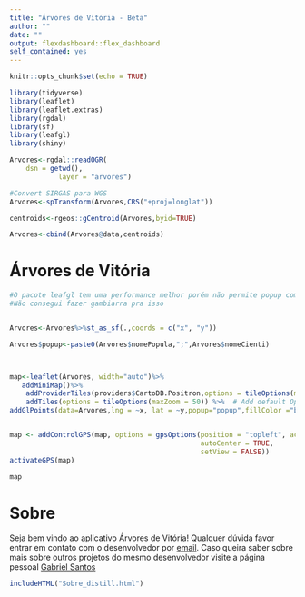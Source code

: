 ```yaml
---
title: "Árvores de Vitória - Beta"
author: ""
date: ""
output: flexdashboard::flex_dashboard
self_contained: yes
---
```


```r
knitr::opts_chunk$set(echo = TRUE)
```

```r
library(tidyverse)
library(leaflet)
library(leaflet.extras)
library(rgdal)
library(sf)
library(leafgl)
library(shiny)
```

```r
Arvores<-rgdal::readOGR(
	dsn = getwd(), 
			layer = "arvores")
```

```r
#Convert SIRGAS para WGS
Arvores<-spTransform(Arvores,CRS("+proj=longlat"))
```

```r
centroids<-rgeos::gCentroid(Arvores,byid=TRUE)

Arvores<-cbind(Arvores@data,centroids)
```

# Árvores de Vitória

```r
#O pacote leafgl tem uma performance melhor porém não permite popup com multiplas linhas. 
#Não consegui fazer gambiarra pra isso


Arvores<-Arvores%>%st_as_sf(.,coords = c("x", "y"))

Arvores$popup<-paste0(Arvores$nomePopula,";",Arvores$nomeCienti)



map<-leaflet(Arvores, width="auto")%>%
   addMiniMap()%>%
    addProviderTiles(providers$CartoDB.Positron,options = tileOptions(maxZoom = 50))%>%
    addTiles(options = tileOptions(maxZoom = 50)) %>%  # Add default OpenStreetMap map tiles
addGlPoints(data=Arvores,lng = ~x, lat = ~y,popup="popup",fillColor ="blueviolet",fillOpacity = 1)


map <- addControlGPS(map, options = gpsOptions(position = "topleft", activate = TRUE, 
                                               autoCenter = TRUE, 
                                               setView = FALSE))
activateGPS(map)

map

```

# Sobre

Seja bem vindo ao aplicativo Árvores de Vitória! Qualquer dúvida favor entrar em contato com o desenvolvedor por [email](mailto:ssantos.gabriel@gmail.com). Caso queira saber sobre mais sobre outros projetos do mesmo desenvolvedor visite a página pessoal [Gabriel Santos](https://ecosantos.netlify.app/)

```r
includeHTML("Sobre_distill.html")
```
